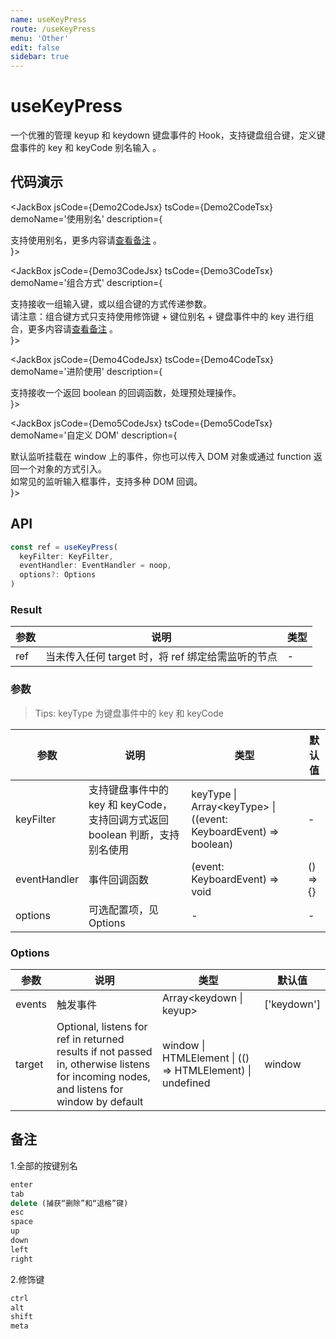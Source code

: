 ```yaml
---
name: useKeyPress
route: /useKeyPress
menu: 'Other'
edit: false
sidebar: true
---
```



# useKeyPress

一个优雅的管理 keyup 和 keydown 键盘事件的 Hook，支持键盘组合键，定义键盘事件的 key 和 keyCode 别名输入 。

## 代码演示

<JackBox jsCode={Demo1CodeJsx} tsCode={Demo1CodeTsx} demoName='基础使用' description='支持键盘事件中的 key 和 keyCode，请按 ArrowUp 或 ArrowDown 键进行演示。'>
  <Demo1 />
</JackBox>

<JackBox jsCode={Demo2CodeJsx} tsCode={Demo2CodeTsx} demoName='使用别名'
description={
  <div>
    支持使用别名，更多内容请<a href='#备注'>查看备注</a> 。
  </div>
}>
  <Demo2 />
</JackBox>

<JackBox jsCode={Demo3CodeJsx} tsCode={Demo3CodeTsx} demoName='组合方式' description={
  <div>
    支持接收一组输入键，或以组合键的方式传递参数。<br />
    请注意：组合键方式只支持使用修饰键 + 键位别名 + 键盘事件中的 key 进行组合，更多内容请<a href='#备注'>查看备注</a> 。
  </div>
}>
  <Demo3 />
</JackBox>

<JackBox jsCode={Demo4CodeJsx} tsCode={Demo4CodeTsx} demoName='进阶使用'
description={
  <div>
    支持接收一个返回 boolean 的回调函数，处理预处理操作。
  </div>
}>
  <Demo4 />
</JackBox>

<JackBox jsCode={Demo5CodeJsx} tsCode={Demo5CodeTsx} demoName='自定义 DOM'
description={
  <div>
    默认监听挂载在 window 上的事件，你也可以传入 DOM 对象或通过 function 返回一个对象的方式引入。<br />
    如常见的监听输入框事件，支持多种 DOM 回调。
  </div>
}>
  <Demo5 />
</JackBox>

## API

```javascript
const ref = useKeyPress(
  keyFilter: KeyFilter, 
  eventHandler: EventHandler = noop, 
  options?: Options
)
```

### Result

| 参数     | 说明                                     | 类型       |
|----------|------------------------------------------|------------|
| ref     | 当未传入任何 target 时，将 ref 绑定给需监听的节点      | -        |

### 参数

> Tips: keyType 为键盘事件中的 key 和 keyCode

| 参数    | 说明                                         | 类型                   | 默认值 |
|---------|----------------------------------------------|------------------------|--------|
| keyFilter | 支持键盘事件中的 key 和 keyCode，支持回调方式返回 boolean 判断，支持别名使用  | keyType \| Array<keyType\> \| ((event: KeyboardEvent) => boolean) | -      |
| eventHandler | 事件回调函数  | (event: KeyboardEvent) => void | () => {}      |
| options | 可选配置项，见 Options | -                | -              |   |

### Options

| 参数            | 说明                                                   | 类型                              | 默认值 |
|-----------------|--------------------------------------------------------|-----------------------------------|--------|
| events | 触发事件  |  Array<keydown \| keyup\> | ['keydown']     |
| target | Optional, listens for ref in returned results if not passed in, otherwise listens for incoming nodes, and listens for window by default  | window \| HTMLElement \| (() => HTMLElement) \| undefined | window     |

## 备注

1.全部的按键别名
```javascript
enter
tab
delete (捕获“删除”和“退格”键)
esc
space
up
down
left
right
```

2.修饰键
```javascript
ctrl
alt
shift
meta
```